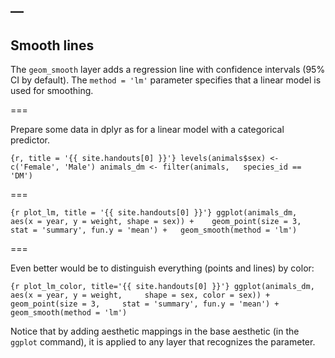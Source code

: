 ---
---

## Smooth lines

The `geom_smooth` layer adds a regression line with confidence intervals (95% CI by default). The `method = 'lm'` parameter specifies that a linear model is used for smoothing.

===

Prepare some data in dplyr as for a linear model with a categorical predictor.

```{r, title = '{{ site.handouts[0] }}'}
levels(animals$sex) <- c('Female', 'Male')
animals_dm <- filter(animals,
  species_id == 'DM')
```

===

```{r plot_lm, title = '{{ site.handouts[0] }}'}
ggplot(animals_dm,
  aes(x = year, y = weight, shape = sex)) + 
  geom_point(size = 3,
    stat = 'summary', fun.y = 'mean') +
  geom_smooth(method = 'lm')
```

===

Even better would be to distinguish everything (points and lines) by color:

```{r plot_lm_color, title='{{ site.handouts[0] }}'}
ggplot(animals_dm,
  aes(x = year, y = weight,
    shape = sex, color = sex)) + 
  geom_point(size = 3,
    stat = 'summary', fun.y = 'mean') +
  geom_smooth(method = 'lm')
```

Notice that by adding aesthetic mappings in the base aesthetic (in the `ggplot` command), it is applied to any layer that recognizes the parameter.
